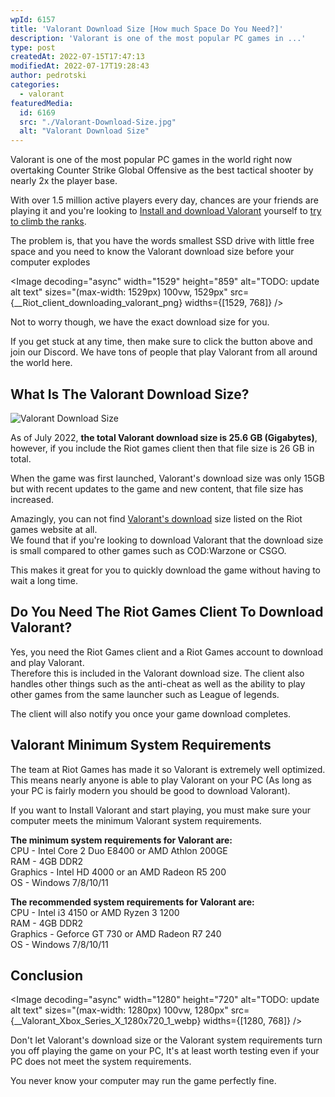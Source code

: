 ```yaml
---
wpId: 6157
title: 'Valorant Download Size [How much Space Do You Need?]'
description: 'Valorant is one of the most popular PC games in ...'
type: post
createdAt: 2022-07-15T17:47:13
modifiedAt: 2022-07-17T19:28:43
author: pedrotski
categories:
  - valorant
featuredMedia:
  id: 6169
  src: "./Valorant-Download-Size.jpg"
  alt: "Valorant Download Size"
---
```





Valorant is one of the most popular PC games in the world right now overtaking Counter Strike Global Offensive as the best tactical shooter by nearly 2x the player base.

With over 1.5 million active players every day, chances are your friends are playing it and you're looking to [Install and download Valorant](https://www.ghostcap.com/how-to-download-and-install-valorant/) yourself to [try to climb the ranks](https://www.ghostcap.com/valorant-ranks/).

The problem is, that you have the words smallest SSD drive with little free space and you need to know the Valorant download size before your computer explodes

<Image decoding="async" width="1529" height="859" alt="TODO: update alt text" sizes="(max-width: 1529px) 100vw, 1529px" src={__Riot_client_downloading_valorant_png} widths={[1529, 768]} />

Not to worry though, we have the exact download size for you.

If you get stuck at any time, then make sure to click the button above and join our Discord. We have tons of people that play Valorant from all around the world here.

## What Is The Valorant Download Size?

![Valorant Download Size](@assets/images/posts/valorant-download-size/Valorant-Download-Size.png)

As of July 2022, **the total Valorant download size is 25.6 GB (Gigabytes)**, however, if you include the Riot games client then that file size is 26 GB in total.

When the game was first launched, Valorant's download size was only 15GB but with recent updates to the game and new content, that file size has increased.

Amazingly, you can not find [Valorant's download](https://playvalorant.com/en-sg/download/) size listed on the Riot games website at all.  
We found that if you're looking to download Valorant that the download size is small compared to other games such as COD:Warzone or CSGO.

This makes it great for you to quickly download the game without having to wait a long time.

## Do You Need The Riot Games Client To Download Valorant?

Yes, you need the Riot Games client and a Riot Games account to download and play Valorant.  
Therefore this is included in the Valorant download size. The client also handles other things such as the anti-cheat as well as the ability to play other games from the same launcher such as League of legends.

The client will also notify you once your game download completes.

## Valorant Minimum System Requirements

The team at Riot Games has made it so Valorant is extremely well optimized. This means nearly anyone is able to play Valorant on your PC (As long as your PC is fairly modern you should be good to download Valorant).

If you want to Install Valorant and start playing, you must make sure your computer meets the minimum Valorant system requirements.

**The minimum system requirements for Valorant are:**  
CPU - Intel Core 2 Duo E8400 or AMD Athlon 200GE  
RAM - 4GB DDR2  
Graphics - Intel HD 4000 or an AMD Radeon R5 200  
OS - Windows 7/8/10/11

**The recommended system requirements for Valorant are:**  
CPU - Intel i3 4150 or AMD Ryzen 3 1200  
RAM - 4GB DDR2  
Graphics - Geforce GT 730 or AMD Radeon R7 240  
OS - Windows 7/8/10/11

## Conclusion

<Image decoding="async" width="1280" height="720" alt="TODO: update alt text" sizes="(max-width: 1280px) 100vw, 1280px" src={__Valorant_Xbox_Series_X_1280x720_1_webp} widths={[1280, 768]} />

Don't let Valorant's download size or the Valorant system requirements turn you off playing the game on your PC, It's at least worth testing even if your PC does not meet the system requirements.

You never know your computer may run the game perfectly fine.